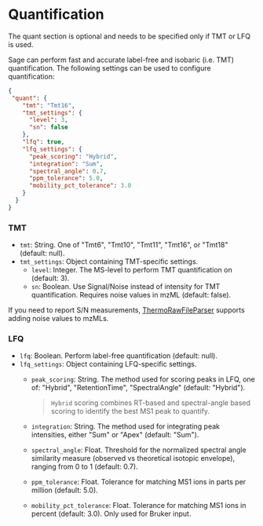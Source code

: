 

# Quantification

<Callout>
The quant section is optional and needs to be specified only if TMT or LFQ is used.
</Callout>

Sage can perform fast and accurate label-free and isobaric (i.e. TMT) quantification. The following settings can be used to configure quantification:

```json copy
{
 "quant": {
    "tmt": "Tmt16",
    "tmt_settings": {
      "level": 3,
      "sn": false
    },
    "lfq": true,
    "lfq_settings": {
      "peak_scoring": "Hybrid",
      "integration": "Sum",
      "spectral_angle": 0.7,
      "ppm_tolerance": 5.0,
      "mobility_pct_tolerance": 3.0
    }
  }
}
```

### TMT
- `tmt`: String. One of "Tmt6", "Tmt10", "Tmt11", "Tmt16", or "Tmt18" (default: null).
- `tmt_settings`: Object containing TMT-specific settings.
  - `level`: Integer. The MS-level to perform TMT quantification on (default: 3).
  - `sn`: Boolean. Use Signal/Noise instead of intensity for TMT quantification. Requires noise values in mzML (default: false).

If you need to report S/N measurements, [ThermoRawFileParser](https://github.com/compomics/ThermoRawFileParser) supports adding noise values to mzMLs.

### LFQ 
- `lfq`: Boolean. Perform label-free quantification (default: null).
- `lfq_settings`: Object containing LFQ-specific settings.
  - `peak_scoring`: String. The method used for scoring peaks in LFQ, one of: "Hybrid", "RetentionTime", "SpectralAngle" (default: "Hybrid").
    > `Hybrid` scoring combines RT-based and spectral-angle based scoring to identify the best MS1 peak to quantify.    

  - `integration`: String. The method used for integrating peak intensities, either "Sum" or "Apex" (default: "Sum").
  - `spectral_angle`: Float. Threshold for the normalized spectral angle similarity measure (observed vs theoretical isotopic envelope), ranging from 0 to 1 (default: 0.7).
  - `ppm_tolerance`: Float. Tolerance for matching MS1 ions in parts per million (default: 5.0).
  - `mobility_pct_tolerance`: Float. Tolerance for matching MS1 ions in percent (default: 3.0). Only used for Bruker input.


